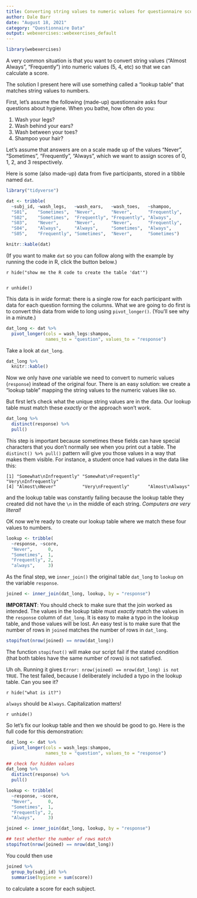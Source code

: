 ```yaml
---
title: Converting string values to numeric values for questionnaire scoring
author: Dale Barr
date: "August 18, 2021"
category: "Questionnaire Data"
output: webexercises::webexercises_default
---
```


```r
library(webexercises)
```

A very common situation is that you want to convert string values ("Almost Always", "Frequently") into numeric values (5, 4, etc) so that we can calculate a score.

The solution I present here will use something called a "lookup table" that matches string values to numbers.

First, let's assume the following (made-up) questionnaire asks four questions about hygiene. When you bathe, how often do you:

1. Wash your legs?
2. Wash behind your ears?
3. Wash between your toes?
4. Shampoo your hair?

Let's assume that answers are on a scale made up of the values "Never", "Sometimes", "Frequently", "Always", which we want to assign scores of 0, 1, 2, and 3 respectively.

Here is some (also made-up) data from five participants, stored in a tibble named `dat`.

```r
library("tidyverse")

dat <- tribble(
  ~subj_id, ~wash_legs,   ~wash_ears,   ~wash_toes,   ~shampoo,
  "S01",    "Sometimes",  "Never",      "Never",      "Frequently",
  "S02",    "Sometimes",  "Frequently", "Frequently", "Always",
  "S03",    "Never",      "Never",      "Never",      "Frequently",
  "S04",    "Always",     "Always",     "Sometimes",  "Always",
  "S05",    "Frequently", "Sometimes",  "Never",      "Sometimes")
```

```r
knitr::kable(dat)
```

(If you want to make `dat` so you can follow along with the example by running the code in R, click the button below.)

`r hide("show me the R code to create the table 'dat'")`

```r
```

`r unhide()`

This data is in *wide* format: there is a single row for each participant with data for each question forming the columns. What we are going to do first is to convert this data from wide to long using `pivot_longer()`. (You'll see why in a minute.)

```r
dat_long <- dat %>%
  pivot_longer(cols = wash_legs:shampoo,
               names_to = "question", values_to = "response")
```

Take a look at `dat_long`.

```r
dat_long %>%
  knitr::kable()
```

Now we only have *one* variable we need to convert to numeric values (`response`) instead of the original four. There is an easy solution: we create a "lookup table" mapping the string values to the numeric values like so.

But first let's check what the unique string values are in the data. Our lookup table must match these *exactly* or the approach won't work.

```r
dat_long %>%
  distinct(response) %>%
  pull()
```
This step is important because sometimes these fields can have special characters that you don't normally see when you print out a table. The `distinct() %>% pull()` pattern will give you those values in a way that makes them visible. For instance, a student once had values in the data like this:

```
[1] "Somewhat\nInfrequently" "Somewhat\nFrequently"   "Very\nInfrequently"
[4] "Almost\nNever"          "Very\nFrequently"       "Almost\nAlways"
```
and the lookup table was constantly failing because the lookup table they created did not have the `\n` in the middle of each string. *Computers are very literal!*

OK now we're ready to create our lookup table where we match these four values to numbers.

```r
lookup <- tribble(
  ~response, ~score,
  "Never",      0,
  "Sometimes",  1,
  "Frequently", 2,
  "always",     3)
```

As the final step, we `inner_join()` the original table `dat_long` to `lookup` on the variable `response`.

```r
joined <- inner_join(dat_long, lookup, by = "response")
```
**IMPORTANT**: You should check to make sure that the join worked as intended. The values in the lookup table must *exactly* match the values in the `response` column of `dat_long`. It is easy to make a typo in the lookup table, and those values will be lost. An easy test is to make sure that the number of rows in `joined` matches the number of rows in `dat_long`.

```r
stopifnot(nrow(joined) == nrow(dat_long))
```

The function `stopifnot()` will make our script fail if the stated condition (that both tables have the same number of rows) is not satisfied.

Uh oh. Running it gives `Error: nrow(joined) == nrow(dat_long) is not TRUE`. The test failed, because I deliberately included a typo in the lookup table. Can you see it?

`r hide("what is it?")`

`always` should be `Always`. Capitalization matters!

`r unhide()`

So let's fix our lookup table and then we should be good to go. Here is the full code for this demonstration:

```r
dat_long <- dat %>%
  pivot_longer(cols = wash_legs:shampoo,
               names_to = "question", values_to = "response")

## check for hidden values
dat_long %>%
  distinct(response) %>%
  pull()

lookup <- tribble(
  ~response, ~score,
  "Never",      0,
  "Sometimes",  1,
  "Frequently", 2,
  "Always",     3)

joined <- inner_join(dat_long, lookup, by = "response")

## test whether the number of rows match
stopifnot(nrow(joined) == nrow(dat_long))
```
You could then use 

```r
joined %>%
  group_by(subj_id) %>%
  summarise(hygiene = sum(score))
```
to calculate a score for each subject.
